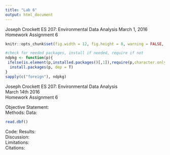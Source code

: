 ```yaml
---
title: "Lab 6"
output: html_document
---
```


Joseph Crockett
ES 207: Environmental Data Analysis
March 1, 2016
Homework Assignment 6


```r
knitr::opts_chunk$set(fig.width = 12, fig.height = 8, warning = FALSE, message = FALSE)

#check for needed packages, install if needed, require if not
ndpkg <- function(p){
 ifelse(is.element(p,installed.packages()[,1]),require(p,character.only = T), install.packages(p, dep = T))
  install.packages(p, dep = T)
}
sapply(c("foreign"), ndpkg)

```
Joseph Crockett 
ES 207: Environmental Data Analysis  
March 14th 2016  
Homework Assignment 6  

Objective Statement:  
Methods: 
Data:  
```r
read.dbf()
```


Code: 
Results:  
Discussion:  
Limitations:  
Citations:  
